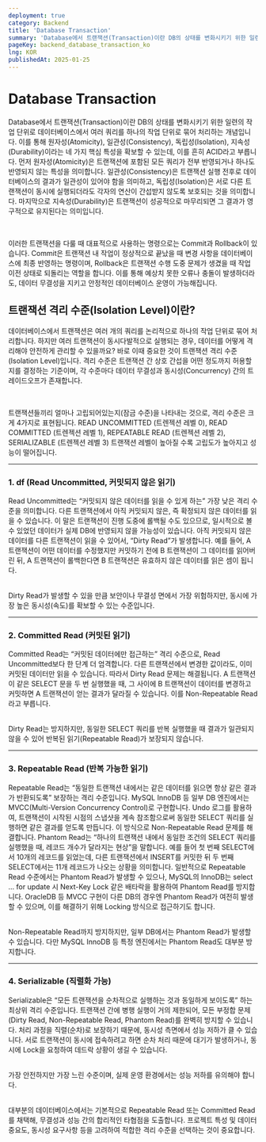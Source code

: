 ```yaml
---
deployment: true
category: Backend
title: 'Database Transaction'
summary: 'Database에서 트랜잭션(Transaction)이란 DB의 상태를 변화시키기 위한 일련의 작업 단위로 데이터베이스에서 여러 쿼리를 하나의 작업 단위로 묶어 처리하는 개념입니다.'
pageKey: backend_database_transaction_ko
lng: KOR
publishedAt: 2025-01-25
---
```


# Database Transaction

Database에서 트랜잭션(Transaction)이란 DB의 상태를 변화시키기 위한 일련의 작업 단위로 데이터베이스에서 여러 쿼리를 하나의 작업 단위로 묶어 처리하는 개념입니다. 이를 통해 원자성(Atomicity), 일관성(Consistency), 독립성(Isolation), 지속성(Durability)이라는 네 가지 핵심 특성을 확보할 수 있는데, 이를 흔히 <codeline>ACID</codeline>라고 부릅니다. 먼저 원자성(Atomicity)은 트랜잭션에 포함된 모든 쿼리가 전부 반영되거나 하나도 반영되지 않는 특성을 의미합니다. 일관성(Consistency)은 트랜잭션 실행 전후로 데이터베이스의 결과가 일관성이 있어야 함을 의미하고, 독립성(Isolation)은 서로 다른 트랜잭션이 동시에 실행되더라도 각자의 연산이 간섭받지 않도록 보호되는 것을 의미합니다. 마지막으로 지속성(Durability)은 트랜잭션이 성공적으로 마무리되면 그 결과가 영구적으로 유지된다는 의미입니다.

<br />

이러한 트랜잭션을 다룰 때 대표적으로 사용하는 명령으로는 Commit과 Rollback이 있습니다. Commit은 트랜잭션 내 작업이 정상적으로 끝났을 때 변경 사항을 데이터베이스에 최종 반영하는 명령이며, Rollback은 트랜잭션 수행 도중 문제가 생겼을 때 작업 이전 상태로 되돌리는 역할을 합니다. 이를 통해 예상치 못한 오류나 충돌이 발생하더라도, 데이터 무결성을 지키고 안정적인 데이터베이스 운영이 가능해집니다.

## 트랜잭션 격리 수준(Isolation Level)이란?

데이터베이스에서 트랜잭션은 여러 개의 쿼리를 논리적으로 하나의 작업 단위로 묶어 처리합니다. 하지만 여러 트랜잭션이 동시다발적으로 실행되는 경우, 데이터를 어떻게 격리해야 안전하게 관리할 수 있을까요? 바로 이때 중요한 것이 <codeline>트랜잭션 격리 수준(Isolation Level)</codeline>입니다. 격리 수준은 트랜잭션 간 상호 간섭을 어떤 정도까지 허용할지를 결정하는 기준이며, 각 수준마다 데이터 무결성과 동시성(Concurrency) 간의 트레이드오프가 존재합니다.

<br />

트랜잭션들끼리 얼마나 고립되어있는지(잠금 수준)을 나타내는 것으로, 격리 수준은 크게 4가지로 표현됩니다. <codeline>READ UNCOMMITTED (트렌젝션 레벨 0)</codeline>, <codeline>READ COMMITTED (트렌젝션 레벨 1)</codeline>, <codeline>REPEATABLE READ (트렌젝션 레벨 2)</codeline>, <codeline>SERIALIZABLE (트렌젝션 레벨 3)</codeline> 트랜잭션 레벨이 높아질 수록 고립도가 높아지고 성능이 떨어집니다.

---

### 1. df (Read Uncommitted, 커밋되지 않은 읽기)

Read Uncommitted는 “커밋되지 않은 데이터를 읽을 수 있게 하는” 가장 낮은 격리 수준을 의미합니다. 다른 트랜잭션에서 아직 커밋되지 않은, 즉 확정되지 않은 데이터를 읽을 수 있습니다. 이 말은 트랜잭션이 진행 도중에 롤백될 수도 있으므로, 일시적으로 볼 수 있었던 데이터가 실제 DB에 반영되지 않을 가능성이 있습니다. 아직 커밋되지 않은 데이터를 다른 트랜잭션이 읽을 수 있어서, “Dirty Read”가 발생합니다. 예를 들어, A 트랜잭션이 어떤 데이터를 수정했지만 커밋하기 전에 B 트랜잭션이 그 데이터를 읽어버린 뒤, A 트랜잭션이 롤백한다면 B 트랜잭션은 유효하지 않은 데이터를 읽은 셈이 됩니다.

<br />

<div style={{ fontWeight: 'bold' }}>
  Dirty Read가 발생할 수 있을 만큼 보안이나 무결성 면에서 가장 위험하지만,
  동시에 가장 높은 동시성(속도)를 확보할 수 있는 수준입니다.
</div>

---

### 2. Committed Read (커밋된 읽기)

Committed Read는 “커밋된 데이터에만 접근하는” 격리 수준으로, Read Uncommitted보다 한 단계 더 엄격합니다. 다른 트랜잭션에서 변경한 값이라도, 이미 커밋된 데이터만 읽을 수 있습니다. 따라서 Dirty Read 문제는 해결됩니다. A 트랜잭션이 같은 SELECT 문을 두 번 실행했을 때, 그 사이에 B 트랜잭션이 데이터를 변경하고 커밋하면 A 트랜잭션이 얻는 결과가 달라질 수 있습니다. 이를 Non-Repeatable Read라고 부릅니다.

<br />

<div style={{ fontWeight: 'bold' }}>
  Dirty Read는 방지하지만, 동일한 SELECT 쿼리를 반복 실행했을 때 결과가 일관되지
  않을 수 있어 반복된 읽기(Repeatable Read)가 보장되지 않습니다.
</div>

---

### 3. Repeatable Read (반복 가능한 읽기)

Repeatable Read는 “동일한 트랜잭션 내에서는 같은 데이터를 읽으면 항상 같은 결과가 반환되도록” 보장하는 격리 수준입니다. MySQL InnoDB 등 일부 DB 엔진에서는 <codeline>MVCC(Multi-Version Concurrency Control)</codeline>로 구현합니다. Undo 로그를 활용하여, 트랜잭션이 시작된 시점의 스냅샷을 계속 참조함으로써 동일한 SELECT 쿼리를 실행하면 같은 결과를 얻도록 만듭니다. 이 방식으로 Non-Repeatable Read 문제를 해결합니다. Phantom Read는 “하나의 트랜잭션 내에서 동일한 조건의 SELECT 쿼리를 실행했을 때, 레코드 개수가 달라지는 현상”을 말합니다. 예를 들어 첫 번째 SELECT에서 10개의 레코드를 읽었는데, 다른 트랜잭션에서 INSERT를 커밋한 뒤 두 번째 SELECT에서는 11개 레코드가 나오는 상황을 의미합니다. 일반적으로 Repeatable Read 수준에서는 Phantom Read가 발생할 수 있으나, MySQL의 InnoDB는 <codeline>select ... for update</codeline> 시 Next-Key Lock 같은 배타락을 활용하여 Phantom Read를 방지합니다. OracleDB 등 MVCC 구현이 다른 DB의 경우엔 Phantom Read가 여전히 발생할 수 있으며, 이를 해결하기 위해 Locking 방식으로 접근하기도 합니다.

<br />

<div style={{ fontWeight: 'bold' }}>
  Non-Repeatable Read까지 방지하지만, 일부 DB에서는 Phantom Read가 발생할 수
  있습니다. 다만 MySQL InnoDB 등 특정 엔진에서는 Phantom Read도 대부분
  방지합니다.
</div>

---

### 4. Serializable (직렬화 가능)

Serializable은 “모든 트랜잭션을 순차적으로 실행하는 것과 동일하게 보이도록” 하는 최상위 격리 수준입니다. 트랜잭션 간에 병행 실행이 거의 제한되어, 모든 부정합 문제(Dirty Read, Non-Repeatable Read, Phantom Read)를 완벽히 방지할 수 있습니다. 처리 과정을 직렬(순차)로 보장하기 때문에, 동시성 측면에서 성능 저하가 클 수 있습니다. 서로 트랜잭션이 동시에 접속하려고 하면 순차 처리 때문에 대기가 발생하거나, 동시에 Lock을 요청하여 데드락 상황이 생길 수 있습니다.

<br />

<div style={{ fontWeight: 'bold' }}>
  가장 안전하지만 가장 느린 수준이며, 실제 운영 환경에서는 성능 저하를 유의해야
  합니다.
</div>

<br />

대부분의 데이터베이스에서는 기본적으로 Repeatable Read 또는 Committed Read를 채택해,
무결성과 성능 간의 합리적인 타협점을 도출합니다. 프로젝트 특성 및 데이터 중요도,
동시성 요구사항 등을 고려하여 적합한 격리 수준을 선택하는 것이 중요합니다.
